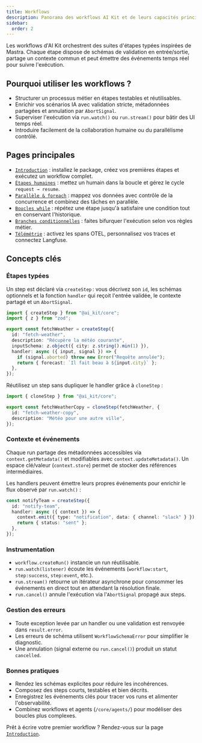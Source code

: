 ```yaml
---
title: Workflows
description: Panorama des workflows AI Kit et de leurs capacités principales.
sidebar:
  order: 2
---
```


Les workflows d'AI Kit orchestrent des suites d'étapes typées inspirées de Mastra. Chaque étape dispose de schémas de validation en entrée/sortie, partage un contexte commun et peut émettre des événements temps réel pour suivre l'exécution.

## Pourquoi utiliser les workflows ?

- Structurer un processus métier en étapes testables et réutilisables.
- Enrichir vos scénarios IA avec validation stricte, métadonnées partagées et annulation par `AbortSignal`.
- Superviser l'exécution via `run.watch()` ou `run.stream()` pour bâtir des UI temps réel.
- Introduire facilement de la collaboration humaine ou du parallélisme contrôlé.

## Pages principales

- [`Introduction`](./introduction) : installez le package, créez vos premières étapes et exécutez un workflow complet.
- [`Étapes humaines`](./etapes-humaines) : mettez un humain dans la boucle et gérez le cycle `request → resume`.
- [`Parallèle & foreach`](./parallele-et-foreach) : mappez vos données avec contrôle de la concurrence et combinez des tâches en parallèle.
- [`Boucles while`](./boucles-while) : répétez une étape jusqu'à satisfaire une condition tout en conservant l'historique.
- [`Branches conditionnelles`](./branches-conditionnelles) : faites bifurquer l'exécution selon vos règles métier.
- [`Télémétrie`](./telemetry) : activez les spans OTEL, personnalisez vos traces et connectez Langfuse.

## Concepts clés

### Étapes typées

Un step est déclaré via `createStep` : vous décrivez son `id`, les schémas optionnels et la fonction `handler` qui reçoit l'entrée validée, le contexte partagé et un `AbortSignal`.

```ts
import { createStep } from "@ai_kit/core";
import { z } from "zod";

export const fetchWeather = createStep({
  id: "fetch-weather",
  description: "Récupère la météo courante",
  inputSchema: z.object({ city: z.string().min(1) }),
  handler: async ({ input, signal }) => {
    if (signal.aborted) throw new Error("Requête annulée");
    return { forecast: `Il fait beau à ${input.city}` };
  },
});
```

Réutilisez un step sans dupliquer le handler grâce à `cloneStep` :

```ts
import { cloneStep } from "@ai_kit/core";

export const fetchWeatherCopy = cloneStep(fetchWeather, {
  id: "fetch-weather-copy",
  description: "Météo pour une autre ville",
});
```

### Contexte et événements

Chaque run partage des métadonnées accessibles via `context.getMetadata()` et modifiables avec `context.updateMetadata()`. Un espace clé/valeur (`context.store`) permet de stocker des références intermédiaires.

Les handlers peuvent émettre leurs propres événements pour enrichir le flux observé par `run.watch()` :

```ts
const notifyTeam = createStep({
  id: "notify-team",
  handler: async ({ context }) => {
    context.emit({ type: "notification", data: { channel: "slack" } });
    return { status: "sent" };
  },
});
```

### Instrumentation

- `workflow.createRun()` instancie un run réutilisable.
- `run.watch(listener)` écoute les événements (`workflow:start`, `step:success`, `step:event`, etc.).
- `run.stream()` retourne un itérateur asynchrone pour consommer les événements en direct tout en attendant la résolution finale.
- `run.cancel()` annule l'exécution via l'`AbortSignal` propagé aux steps.

### Gestion des erreurs

- Toute exception levée par un handler ou une validation est renvoyée dans `result.error`.
- Les erreurs de schéma utilisent `WorkflowSchemaError` pour simplifier le diagnostic.
- Une annulation (signal externe ou `run.cancel()`) produit un statut `cancelled`.

### Bonnes pratiques

- Rendez les schémas explicites pour réduire les incohérences.
- Composez des steps courts, testables et bien décrits.
- Enregistrez les événements clés pour tracer vos runs et alimenter l'observabilité.
- Combinez workflows et agents (`/core/agents/`) pour modéliser des boucles plus complexes.

Prêt à écrire votre premier workflow ? Rendez-vous sur la page [`Introduction`](./introduction).
